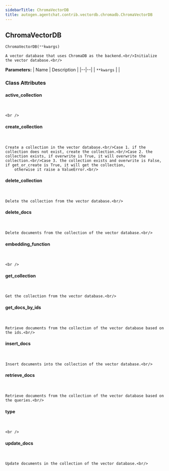```yaml
---
sidebarTitle: ChromaVectorDB
title: autogen.agentchat.contrib.vectordb.chromadb.ChromaVectorDB
---
```

<h2 id="autogen.agentchat.contrib.vectordb.chromadb.ChromaVectorDB" class="doc doc-heading">
    <code class="doc-symbol doc-symbol-heading doc-symbol-class"></code>
    <span class="doc doc-object-name doc-class-name">ChromaVectorDB</span>
</h2>

```python
ChromaVectorDB(**kwargs)
```

    A vector database that uses ChromaDB as the backend.<br/>Initialize the vector database.<br/>

<b>Parameters:</b>
| Name | Description |
|--|--|
| `**kwargs` |  |

### Class Attributes

<code class="doc-symbol doc-symbol-heading doc-symbol-attribute"></code>
#### active_collection
<br />

    <br />

<code class="doc-symbol doc-symbol-heading doc-symbol-attribute"></code>
#### create_collection
<br />

    Create a collection in the vector database.<br/>Case 1. if the collection does not exist, create the collection.<br/>Case 2. the collection exists, if overwrite is True, it will overwrite the collection.<br/>Case 3. the collection exists and overwrite is False, if get_or_create is True, it will get the collection,
        otherwise it raise a ValueError.<br/>

<code class="doc-symbol doc-symbol-heading doc-symbol-attribute"></code>
#### delete_collection
<br />

    Delete the collection from the vector database.<br/>

<code class="doc-symbol doc-symbol-heading doc-symbol-attribute"></code>
#### delete_docs
<br />

    Delete documents from the collection of the vector database.<br/>

<code class="doc-symbol doc-symbol-heading doc-symbol-attribute"></code>
#### embedding_function
<br />

    <br />

<code class="doc-symbol doc-symbol-heading doc-symbol-attribute"></code>
#### get_collection
<br />

    Get the collection from the vector database.<br/>

<code class="doc-symbol doc-symbol-heading doc-symbol-attribute"></code>
#### get_docs_by_ids
<br />

    Retrieve documents from the collection of the vector database based on the ids.<br/>

<code class="doc-symbol doc-symbol-heading doc-symbol-attribute"></code>
#### insert_docs
<br />

    Insert documents into the collection of the vector database.<br/>

<code class="doc-symbol doc-symbol-heading doc-symbol-attribute"></code>
#### retrieve_docs
<br />

    Retrieve documents from the collection of the vector database based on the queries.<br/>

<code class="doc-symbol doc-symbol-heading doc-symbol-attribute"></code>
#### type
<br />

    <br />

<code class="doc-symbol doc-symbol-heading doc-symbol-attribute"></code>
#### update_docs
<br />

    Update documents in the collection of the vector database.<br/>
